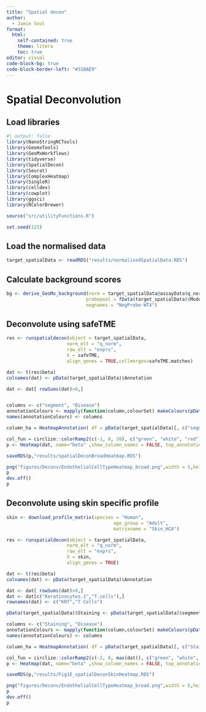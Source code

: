 ```yaml
---
title: "Spatial decon"
author:
  - Jamie Soul
format:
  html:
    self-contained: true
    theme: litera
    toc: true
editor: visual
code-block-bg: true
code-block-border-left: "#31BAE9"
---
```


# Spatial Deconvolution

## Load libraries

```r
#| output: false
library(NanoStringNCTools)
library(GeomxTools)
library(GeoMxWorkflows)
library(tidyverse)
library(SpatialDecon)
library(Seurat)
library(ComplexHeatmap)
library(SingleR)
library(celldex)
library(cowplot)
library(ggsci)
library(RColorBrewer)

source("src/utilityFunctions.R")

set.seed(123)
```

## Load the normalised data

```r
target_spatialData <- readRDS("results/normalisedSpatialData.RDS")
```

## Calculate background scores

```r
bg <- derive_GeoMx_background(norm = target_spatialData@assayData$q_norm,
                             probepool = fData(target_spatialData)$Module,
                             negnames = "NegProbe-WTX")


```

## Deconvolute using safeTME

```r
res <- runspatialdecon(object = target_spatialData,
                      norm_elt = "q_norm",
                      raw_elt = "exprs",
                      X = safeTME,
                      align_genes = TRUE,cellmerges=safeTME.matches)

dat <- t(res$beta)
colnames(dat) <- pData(target_spatialData)$Annotation

dat <- dat[ rowSums(dat)>0,]


columns <- c("segment", "Disease")
annotationColours <- mapply(function(column,colourSet) makeColours(pData(target_spatialData)[, column],colourSet),columns,c("nrc","Set2"),SIMPLIFY = FALSE)
names(annotationColours) <- columns

column_ha = HeatmapAnnotation( df = pData(target_spatialData)[, c("segment", "Disease")],col=annotationColours,show_legend = FALSE,annotation_name_gp= gpar(fontsize = 18))

col_fun = circlize::colorRamp2(c(-1, 0, 20), c("green", "white", "red"))
p <- Heatmap(dat, name="beta" ,show_column_names = FALSE, top_annotation=column_ha,col = col_fun, row_names_gp = grid::gpar(fontsize = 18))

saveRDS(p,"results/spatialDeconBroadHeatmap.RDS")

png("figures/Deconv/EndothelialCellTypeHeatmap_broad.png",width = 5,height=7,res=600,units="in")
p
dev.off()
p


```

## Deconvolute using skin specific profile

```r
skin <- download_profile_matrix(species = "Human",
                                       age_group = "Adult", 
                                       matrixname = "Skin_HCA")

res <- runspatialdecon(object = target_spatialData,
                      norm_elt = "q_norm",
                      raw_elt = "exprs",
                      X = skin,
                      align_genes = TRUE)

dat <- t(res$beta)
colnames(dat) <- pData(target_spatialData)$Annotation

dat <- dat[ rowSums(dat)>0,]
dat <- dat[c("Keratinocytes.1","T.cells"),]
rownames(dat) <- c("KRT","T Cells")

pData(target_spatialData)$Staining <- pData(target_spatialData)$segment

columns <- c("Staining", "Disease")
annotationColours <- mapply(function(column,colourSet) makeColours(pData(target_spatialData)[, column],colourSet),columns,c("nrc","Set2"),SIMPLIFY = FALSE)
names(annotationColours) <- columns

column_ha = HeatmapAnnotation( df = pData(target_spatialData)[, c("Staining", "Disease")],col=annotationColours,show_legend = FALSE,annotation_name_gp= gpar(fontsize = 15))

col_fun = circlize::colorRamp2(c(-1, 0, max(dat)), c("green", "white", "red"))
p <- Heatmap(dat, name="beta" ,show_column_names = FALSE, top_annotation=column_ha,col = col_fun, row_names_gp = grid::gpar(fontsize = 16))

saveRDS(p,"results/Fig1E_spatialDeconSkinHeatmap.RDS")

png("figures/Deconv/EndothelialCellTypeHeatmap_broad.png",width = 5,height=7,res=600,units="in")
p
dev.off()
p
```
